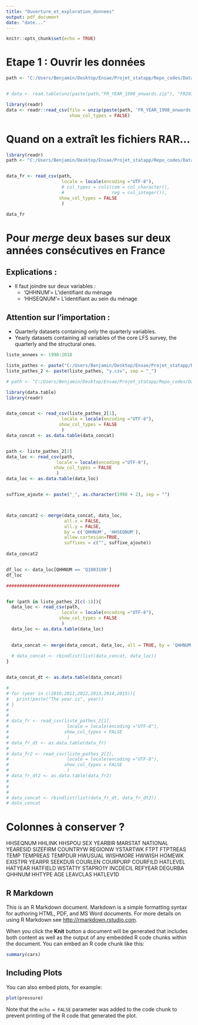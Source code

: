 ```yaml
---
title: "Ouverture_et_exploration_donnees"
output: pdf_document
date: "date..."
---
```


```r
knitr::opts_chunk$set(echo = TRUE)
```
# Etape 1 : Ouvrir les données

```r
path <- "C:/Users/Benjamin/Desktop/Ensae/Projet_statapp/Repo_codes/Data/YearlyFiles_1998_2018"


# data <- read.table(unz(paste(path,"FR_YEAR_1998_onwards.zip"), "FR2018_y.csv"), nrows=10, header=T, quote="\"", sep=",")

library(readr)
data <- readr::read_csv(file = unzip(paste(path, 'FR_YEAR_1998_onwards.zip', sep="/"), "FR2018_y.csv"),
                        show_col_types = FALSE)


```


# Quand on a extraît les fichiers RAR...

```r
library(readr)
path <- "C:/Users/Benjamin/Desktop/Ensae/Projet_statapp/Repo_codes/Data/YearlyFiles_1998_2018/FR2015_y.csv"


data_fr <- read_csv(path, 
                     locale = locale(encoding ="UTF-8"),
                     # col_types = cols(com = col_character(),
                     #                  reg = col_integer()),
                    show_col_types = FALSE
                     )

data_fr

```

# Pour $merge$ deux bases sur deux années consécutives en France

## Explications :
- Il faut joindre sur deux variables :
  - 'QHHNUM'= L'identifiant du ménage
  - 'HHSEQNUM'= L'identifiant au sein du ménage
  

## Attention sur l'importation :

- Quarterly datasets containing only the quarterly variables.
- Yearly datasets containing all variables of the core LFS survey, the quarterly and the structural ones.


```r

liste_annees <- 1998:2018

liste_pathes <- paste("C:/Users/Benjamin/Desktop/Ensae/Projet_statapp/Repo_codes/Data/YearlyFiles_1998_2018/FR", liste_annees, sep = "")
liste_pathes_2 <- paste(liste_pathes, "y.csv", sep = "_")

# path <- "C:/Users/Benjamin/Desktop/Ensae/Projet_statapp/Repo_codes/Data/YearlyFiles_1998_2018/FR2015_y.csv"

library(data.table)
library(readr)


data_concat <- read_csv(liste_pathes_2[1], 
                     locale = locale(encoding ="UTF-8"),
                    show_col_types = FALSE
                     )
data_concat <- as.data.table(data_concat)


path <- liste_pathes_2[2]
data_loc <- read_csv(path, 
                   locale = locale(encoding ="UTF-8"),
                  show_col_types = FALSE
                   )
data_loc <- as.data.table(data_loc)


suffixe_ajoute <- paste("_", as.character(1998 + 2), sep = "")



data_concat2 <- merge(data_concat, data_loc,
                      all.x = FALSE, 
                      all.y = FALSE, 
                      by = c('QHHNUM', 'HHSEQNUM'), 
                      allow.cartesian=TRUE, 
                      suffixes = c("", suffixe_ajoute))
  
data_concat2


df_loc <- data_loc[QHHNUM == 'Q1003100']
df_loc

###########################################


for (path in liste_pathes_2[c(-1)]){
  data_loc <- read_csv(path, 
                     locale = locale(encoding ="UTF-8"),
                    show_col_types = FALSE
                     )
  data_loc <- as.data.table(data_loc)

  
  data_concat <- merge(data_concat, data_loc, all = TRUE, by = 'QHHNUM')
  
  # data_concat <- rbindlist(list(data_concat, data_loc))    
}


data_concat_dt <- as.data.table(data_concat)

# 
# for (year in c(2010,2011,2012,2013,2014,2015)){
#   print(paste("The year is", year))
# }
# 
# 
# data_fr <- read_csv(liste_pathes_2[1], 
#                      locale = locale(encoding ="UTF-8"),
#                     show_col_types = FALSE
#                      )
# data_fr_dt <- as.data.table(data_fr)
# 
# data_fr2 <- read_csv(liste_pathes_2[2], 
#                      locale = locale(encoding ="UTF-8"),
#                     show_col_types = FALSE
#                      )
# data_fr_dt2 <- as.data.table(data_fr2)
# 
# 
# 
# data_concat <- rbindlist(list(data_fr_dt, data_fr_dt2))    
# data_concat                                  


```
# Colonnes à conserver ?

HHSEQNUM
HHLINK
HHSPOU
SEX
YEARBIR
MARSTAT
NATIONAL
YEARESID
SIZEFIRM
COUNTRYW
REGIONW
YSTARTWK
FTPT
FTPTREAS
TEMP
TEMPREAS
TEMPDUR
HWUSUAL
WISHMORE
HWWISH
HOMEWK
EXISTPR
YEARPR
SEEKDUR
COURLEN
COURPURP
COURFILD
HATLEVEL
HATYEAR
HATFIELD
WSTAT1Y
STAPRO1Y
INCDECIL
REFYEAR
DEGURBA
QHHNUM
HHTYPE
AGE
LEAVCLAS
HATLEV1D



## R Markdown

This is an R Markdown document. Markdown is a simple formatting syntax for authoring HTML, PDF, and MS Word documents. For more details on using R Markdown see <http://rmarkdown.rstudio.com>.

When you click the **Knit** button a document will be generated that includes both content as well as the output of any embedded R code chunks within the document. You can embed an R code chunk like this:

```r
summary(cars)
```

## Including Plots

You can also embed plots, for example:

```r
plot(pressure)
```

Note that the `echo = FALSE` parameter was added to the code chunk to prevent printing of the R code that generated the plot.
